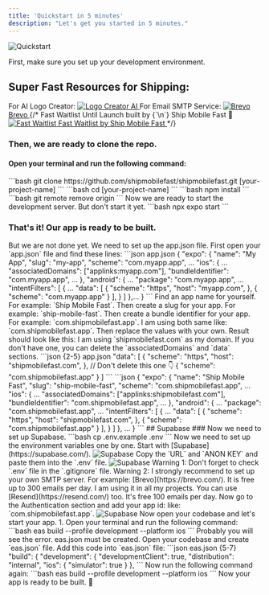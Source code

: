 ```yaml
---
title: 'Quickstart in 5 minutes'
description: "Let's get you started in 5 minutes."
---
```


<Frame>
<img src="/images/header/quickstart.png" alt="Quickstart" className="w-full h-full rounded-xl" />
</Frame>

<Check> First, make sure you set up your development environment. </Check>
## Super Fast Resources for Shipping:
<CardGroup>
<Card className="flex flex-row gap-4">
For AI Logo Creator:
<a href="https://logomeai.partnerlinks.io/5roh64fyuttq">
  <img src="/images/resources/logome.svg" alt="Logo Creator AI" width={100} className="filter invert dark:invert-0" />
</a>
</Card>
<Card className="flex flex-row gap-4">
For Email SMTP Service:
<a href="https://brevo.com" className="flex flex-row items-center gap-2">
  <img src="/images/resources/brevo.png" alt="Brevo" width={30} />
  <span>Brevo</span>
</a>
</Card>
{/* <Card className="flex flex-row gap-4">
  Fast Waitlist Until Launch built by {`\n`} Ship Mobile Fast 🚀
<a href="https://fastwaitlist.xyz" className="flex flex-row items-center gap-2">
  <img src="/images/resources/fastwaitlist.png" alt="Fast Waitlist" width={30} />
  <span>Fast Waitlist by Ship Mobile Fast</span>
</a>
</Card> */}
</CardGroup>



### Then, we are ready to clone the repo.
#### Open your terminal and run the following command:

<Steps>
  <Step>
    ```bash
    git clone https://github.com/shipmobilefast/shipmobilefast.git [your-project-name]
    ```
  </Step>
  <Step>
    ```bash
    cd [your-project-name]
    ```
  </Step>
  <Step>
    ```bash
    npm install
    ```
  </Step>
  <Step>
    ```bash
    git remote remove origin
    ```
  </Step>
  <Step>
    Now we are ready to start the development server. But don't start it yet.
    ```bash
    npx expo start
    ```
  </Step>
</Steps>


### That's it! Our app is ready to be built.

<Info>
  But we are not done yet. We need to set up the app.json file.
</Info>

<Steps>
  <Step>
  First open your `app.json` file and find these lines:
  ```json app.json
   {
  "expo": {
    "name": "My App",
    "slug": "my-app",
    "scheme": "com.myapp.app",
    ...
    "ios": {
      ...
      "associatedDomains": ["applinks:myapp.com"],
      "bundleIdentifier": "com.myapp.app",
      ...
    },
    "android": {
      ...
      "package": "com.myapp.app",
      ...
      "intentFilters": [
        {
          ...
          "data": [
            {
              "scheme": "https",
              "host": "myapp.com",
            },
            {
              "scheme": "com.myapp.app"
            }
          ],
        }
     ]
    },...
  }
    ```
  </Step>
  <Step>
  Find an app name for yourself. For example: `Ship Mobile Fast`.
  </Step>
  <Step>
  Then create a slug for your app. For example: `ship-mobile-fast`.
  </Step>
  <Step>
  Then create a bundle identifier for your app. For example: `com.shipmobilefast.app`.
  <Info>
    I am using both same like: `com.shipmobilefast.app`.
  </Info>
  </Step>
  <Step>
  Then replace the values with your own.
  </Step>
  <Step>
  Result should look like this:
  <Info>
    I am using `shipmobilefast.com` as my domain. If you don't have one, you can delete the `associatedDomains` and `data` sections.
```json {2-5} app.json
  "data": [
      {
        "scheme": "https",
        "host": "shipmobilefast.com",
      },
      // Don't delete this one 👇
      {
        "scheme": "com.shipmobilefast.app"
      }
    ]
    ```
  </Info>
```json
  {
    "expo": {
      "name": "Ship Mobile Fast",
    "slug": "ship-mobile-fast",
    "scheme": "com.shipmobilefast.app",
    ...
    "ios": {
      ...
      "associatedDomains": ["applinks:shipmobilefast.com"],
      "bundleIdentifier": "com.shipmobilefast.app",
      ...
    },
    "android": {
      ...
      "package": "com.shipmobilefast.app",
      ...
      "intentFilters": [
        {
          ...
          "data": [
            {
              "scheme": "https",
              "host": "shipmobilefast.com",
            },
            {
              "scheme": "com.shipmobilefast.app"
            }
          ],
        }
      ]
    },
    ...
  }
```
  </Step>
</Steps>
## Supabase
### Now we need to set up Supabase.
<Steps>
  <Step>
    ```bash
    cp .env.example .env
  ```
  </Step>
  <Step>
    Now we need to set up the environment variables one by one. Start with [Supabase](https://supabase.com/).
    <Frame>
      <img src="/images/setup/supabase/create.png" alt="Supabase" className="w-full" />
    </Frame>
  </Step>
  <Step>
    Copy the `URL` and `ANON KEY` and paste them into the `.env` file.
    <Frame>
      <img src="/images/setup/supabase/copy-keys.png" alt="Supabase" className="w-full" />
    </Frame>
    <Warning>
      Warning 1: Don't forget to check `.env` file in the `.gitignore` file.
    </Warning>
    <Warning>
      Warning 2: I strongly recommend to set up your own SMTP server. For example: [Brevo](https://brevo.com/). It is free up to 300 emails per day.
      <Info>
          I am using it in all my projects.
      </Info>
      You can use [Resend](https://resend.com/) too. It's free 100 emails per day.
    </Warning>
  </Step>
  <Step>
    Now go to the Authentication section and add your app id: like: `com.shipmobilefast.app`.
    <Frame>
      <img src="/images/setup/supabase/redirect-url.png" alt="Supabase" className="w-full" />
    </Frame>
  </Step>

  <Step>
  Now open your codebase and let's start your app.
  1. Open your terminal and run the following command:
  ```bash
  eas build --profile development --platform ios
  ``` 
  </Step>
  <Step>
    Probably you will see the error.
    eas.json must be created.
  </Step>
  <Step>
    Open your codebase and create `eas.json` file.
  </Step>
  <Step>
  Add this code into `eas.json` file:
  ```json eas.json {5-7}
   "build": {
    "development": {
      "developmentClient": true,
      "distribution": "internal",
       "ios": {
        "simulator": true
      }
    },
  ``` 
  </Step>
  <Step>
  Now run the following command again:
  ```bash
  eas build --profile development --platform ios
  ``` 
  </Step>
  <Step>
  <Info>
      Now your app is ready to be built. 🎉
  </Info>
  </Step> 
</Steps>

